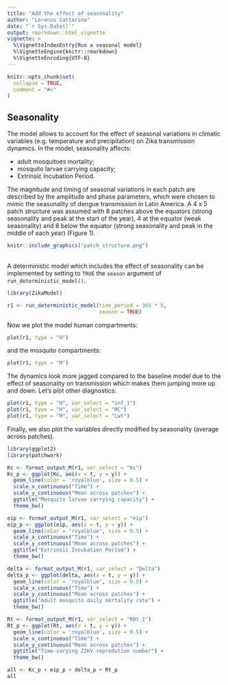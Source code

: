 ```yaml
---
title: "Add the effect of seasonality"
author: "Lorenzo Cattarino"
date: "`r Sys.Date()`"
output: rmarkdown::html_vignette
vignette: >
  %\VignetteIndexEntry{Run a seasonal model}
  %\VignetteEngine{knitr::rmarkdown}
  %\VignetteEncoding{UTF-8}
---
```


```r
knitr::opts_chunk$set(
  collapse = TRUE,
  comment = "#>"
)
```

## Seasonality 
The model allows to account for the effect of seasonal variations in climatic 
variables (e.g. temperature and precipitation) on Zika transmission dynamics. 
In the model, seasonality affects: 

* adult mosquitoes mortality;
* mosquito larvae carrying capacity;
* Extrinsic Incubation Period.

The magnitude and timing of seasonal variations in each patch are described by the amplitude 
and phase parameters, which were chosen to mimic the seasonality of dengue transmission in Latin America. A 4 x 5 patch structure was assumed with 8 patches above the equators (strong seasonality and peak at the start of the year), 4 at the equator (weak seasonality) and 8 below the equator (strong seasonality and peak in the middle of each year) (Figure 1). 

```r
knitr::include_graphics("patch_structure.png")
```
<br>
A deterministic model which includes the effect of seasonality can be implemented by setting to `TRUE` the `season` argument of `run_deterministic_model()`.

```r
library(ZikaModel)

r1 <- run_deterministic_model(time_period = 365 * 5,
                              season = TRUE)
```

Now we plot the model human compartments: 

```r
plot(r1, type = "H")
```

and the mosquito compartments:

```r
plot(r1, type = "M")
```

The dynamics look more jagged compared to the baseline model due to the effect of seasonality on transmission which makes them jumping more up and down. Let's plot other diagnostics:

```r
plot(r1, type = "H", var_select = "inf_1")
plot(r1, type = "H", var_select = "MC")
plot(r1, type = "M", var_select = "Lwt")
```

Finally, we also plot the variables directly modified by seasonality (average across patches).

```r
library(ggplot2)
library(patchwork)

Kc <- format_output_M(r1, var_select = "Kc")
Kc_p <- ggplot(Kc, aes(x = t, y = y)) +
  geom_line(color = 'royalblue', size = 0.5) +
  scale_x_continuous("Time") +
  scale_y_continuous("Mean across patches") +
  ggtitle("Mosquito larvae carrying capacity") +
  theme_bw()

eip <- format_output_M(r1, var_select = "eip")
eip_p <- ggplot(eip, aes(x = t, y = y)) +
  geom_line(color = 'royalblue', size = 0.5) +
  scale_x_continuous("Time") +
  scale_y_continuous("Mean across patches") +
  ggtitle("Extrinsic Incubation Period") +
  theme_bw()

delta <- format_output_M(r1, var_select = "Delta")  
delta_p <- ggplot(delta, aes(x = t, y = y)) +
  geom_line(color = 'royalblue', size = 0.5) +
  scale_x_continuous("Time") +
  scale_y_continuous("Mean across patches") +
  ggtitle("Adult mosquito daily mortality rate") +
  theme_bw()

Rt <- format_output_M(r1, var_select = "R0t_1")  
Rt_p <- ggplot(Rt, aes(x = t, y = y)) +
  geom_line(color = 'royalblue', size = 0.5) +
  scale_x_continuous("Time") +
  scale_y_continuous("Mean across patches") +
  ggtitle("Time-varying ZIKV reprodution number") +
  theme_bw()

all <- Kc_p + eip_p + delta_p + Rt_p
all
```
